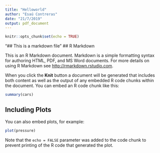 ```yaml
---
title: "Helloworld"
author: "Esaú Contreras"
date: "21/7/2019"
output: pdf_document
---
```


```r
knitr::opts_chunk$set(echo = TRUE)
```
 "## This is a markdown file"
## R Markdown

This is an R Markdown document. Markdown is a simple formatting syntax for authoring HTML, PDF, and MS Word documents. For more details on using R Markdown see <http://rmarkdown.rstudio.com>.

When you click the **Knit** button a document will be generated that includes both content as well as the output of any embedded R code chunks within the document. You can embed an R code chunk like this:

```r
summary(cars)
```

## Including Plots

You can also embed plots, for example:

```r
plot(pressure)
```

Note that the `echo = FALSE` parameter was added to the code chunk to prevent printing of the R code that generated the plot.
